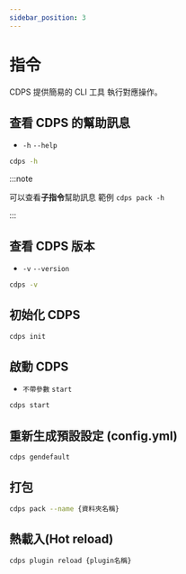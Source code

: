 ```yaml
---
sidebar_position: 3
---
```


# 指令

CDPS 提供簡易的 CLI 工具 執行對應操作。

## 查看 CDPS 的幫助訊息

- `-h` `--help`

```bash
cdps -h
```

:::note

可以查看**子指令**幫助訊息
範例 `cdps pack -h`

:::

## 查看 CDPS 版本

- `-v` `--version`

```bash
cdps -v
```

## 初始化 CDPS

```bash
cdps init
```

## 啟動 CDPS

- `不帶參數` `start`

```bash
cdps start
```

## 重新生成預設設定 (config.yml)

```bash
cdps gendefault
```

## 打包

```bash
cdps pack --name {資料夾名稱}
```

## 熱載入(Hot reload)

```bash
cdps plugin reload {plugin名稱}
```
